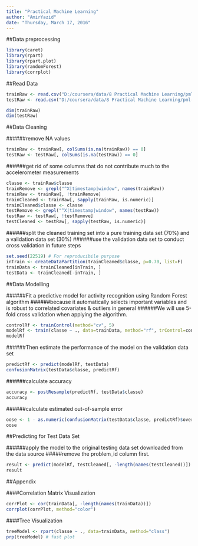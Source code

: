 ---
title: "Practical Machine Learning"
author: "AmirYazid"
date: "Thursday, March 17, 2016"
---
##Data preprocessing
```{r}
library(caret)
library(rpart)
library(rpart.plot)
library(randomForest)
library(corrplot)
```

##Read Data
```{r}
trainRaw <- read.csv("D:/coursera/data/8 Practical Machine Learning/pml-training.csv")
testRaw <- read.csv("D:/coursera/data/8 Practical Machine Learning/pml-testing.csv")

dim(trainRaw)
dim(testRaw)
```

##Data Cleaning

######remove NA values
```{r}
trainRaw <- trainRaw[, colSums(is.na(trainRaw)) == 0] 
testRaw <- testRaw[, colSums(is.na(testRaw)) == 0] 
```

######get rid of some columns that do not contribute much to the accelerometer measurements
```{r}
classe <- trainRaw$classe
trainRemove <- grepl("^X|timestamp|window", names(trainRaw))
trainRaw <- trainRaw[, !trainRemove]
trainCleaned <- trainRaw[, sapply(trainRaw, is.numeric)]
trainCleaned$classe <- classe
testRemove <- grepl("^X|timestamp|window", names(testRaw))
testRaw <- testRaw[, !testRemove]
testCleaned <- testRaw[, sapply(testRaw, is.numeric)]
```

######split the cleaned training set into a pure training data set (70%) and a validation data set (30%)
######use the validation data set to conduct cross validation in future steps
```{r}
set.seed(22519) # For reproducibile purpose
inTrain <- createDataPartition(trainCleaned$classe, p=0.70, list=F)
trainData <- trainCleaned[inTrain, ]
testData <- trainCleaned[-inTrain, ]
```

##Data Modelling

######Fit a predictive model for activity recognition using Random Forest algorithm 
######because it automatically selects important variables and is robust to correlated covariates & outliers in general
######We will use 5-fold cross validation when applying the algorithm.

```{r}
controlRf <- trainControl(method="cv", 5)
modelRf <- train(classe ~ ., data=trainData, method="rf", trControl=controlRf, ntree=250)
modelRf
```

######Then estimate the performance of the model on the validation data set

```{r}
predictRf <- predict(modelRf, testData)
confusionMatrix(testData$classe, predictRf)
```

######calculate accuracy

```{r}
accuracy <- postResample(predictRf, testData$classe)
accuracy
```

######calculate estimated out-of-sample error

```{r}
oose <- 1 - as.numeric(confusionMatrix(testData$classe, predictRf)$overall[1])
oose
```

##Predicting for Test Data Set

######apply the model to the original testing data set downloaded from the data source
#####remove the problem_id column first.

```{r}
result <- predict(modelRf, testCleaned[, -length(names(testCleaned))])
result
```


##Appendix

####Correlation Matrix Visualization

```{r}
corrPlot <- cor(trainData[, -length(names(trainData))])
corrplot(corrPlot, method="color")
```
	
	
####Tree Visualization

```{r}
treeModel <- rpart(classe ~ ., data=trainData, method="class")
prp(treeModel) # fast plot
```

